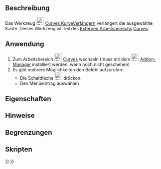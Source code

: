 <languages/>

{{Docnav/de
|[[Curves_EditableSpline/de|EditierbarerSpline]]
|[[Curves_JoinCurve/de|KurvenVerbinden]]
|[[Curves_Workbench/de|Curves]]
|IconL=Curves_EditableSpline.svg
|IconR=Curves_JoinCurve.svg
|IconC=Curves_workbench_icon.svg
}}

{{GuiCommand/de
|Name=Curves ExtendCurve
|Name/de=Curves KurveVerlängern
|MenuLocation=Curves → Extend Curve
|Workbenches=[[Curves_Workbench/de|Curves]]
}}

<span id="Description"></span>
==Beschreibung==

Das Werkzeug [[Image:Curves_ExtendCurve.svg|24px]] [[Curves ExtendCurve/de|Curves KurveVerlängern]] verlängert die ausgewählte Kante. Dieses Werkzeug ist Teil des [[external workbenches/de|Externen Arbeitsbereichs]] [[Curves Workbench/de|Curves]].

<span id="Usage"></span>
==Anwendung==

# Zum Arbeitsbereich [[Image:Curves_workbench_icon.svg|24px]]  [[Curves Workbench/de|Curves]] wechseln (muss mit dem [[Image:Std_AddonMgr.svg|24px]] [[Std_AddonMgr/de|Addon-Manager]]  installiert werden, wenn noch nicht geschehen)
# Es gibt mehrere Möglichkeiten den Befehl aufzurufen:
#* Die Schaltfläche [[Image:Curves_ExtendCurve.svg|24px]] drücken.
#* Den Menüeintrag {{MenuCommand|Curves → Curve extend}} auswählen

<span id="Properties"></span>
==Eigenschaften==


<span id="Notes"></span>
==Hinweise==


<span id="Limitations"></span>
==Begrenzungen==


<span id="Scripting"></span>
==Skripten==


{{Docnav/de
|[[Curves_EditableSpline/de|EditierbarerSpline]]
|[[Curves_JoinCurve/de|KurvenVerbinden]]
|[[Curves_Workbench/de|Curves]]
|IconL=Curves_EditableSpline.svg
|IconR=Curves_JoinCurve.svg
|IconC=Curves_workbench_icon.svg
}}

{{Curves Tools navi{{#translation:}}}}
{{Userdocnavi{{#translation:}}}}